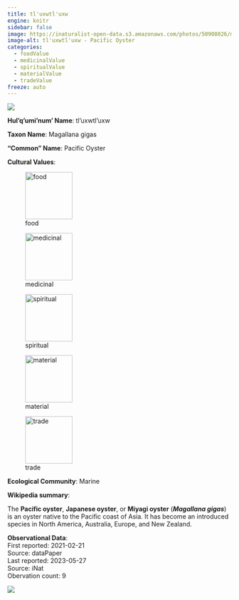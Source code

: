 ```yaml
---
title: tl'uxwtl'uxw
engine: knitr
sidebar: false
image: https://inaturalist-open-data.s3.amazonaws.com/photos/50908026/medium.jpg
image-alt: tl'uxwtl'uxw - Pacific Oyster
categories:
  - foodValue
  - medicinalValue
  - spiritualValue
  - materialValue
  - tradeValue
freeze: auto
---
```

![](https://inaturalist-open-data.s3.amazonaws.com/photos/50908026/medium.jpg){fig-alt="tl'uxwtl'uxw - Pacific Oyster"}

**Hul'q'umi'num' Name**: tl'uxwtl'uxw



**Taxon Name**: Magallana gigas

**"Common" Name**: Pacific Oyster

**Cultural Values**:  

::: {layout-nrow=1 style="width:60%"}
![food](/files/food.svg){width=106px}

![medicinal](/files/medicinal.svg){width=106px}

![spiritual](/files/spiritual.svg){width=106px}

![material](/files/material.svg){width=106px}

![trade](/files/trade.svg){width=106px}
:::

**Ecological Community**: Marine

**Wikipedia summary**:  
<p class="mw-empty-elt"><p>The <b>Pacific oyster</b>, <b>Japanese oyster</b>, or <b>Miyagi oyster</b> (<i><b>Magallana gigas</b></i>)  is an oyster native to the Pacific coast of Asia. It has become an introduced species in North America, Australia, Europe, and New Zealand.

**Observational Data**:   
First reported: 2021-02-21  
Source: dataPaper  
Last reported: 2023-05-27  
Source: iNat  
Obervation count: 9

![](community_dist.png)

